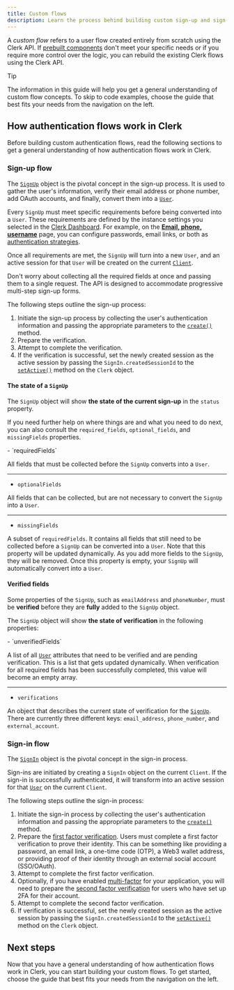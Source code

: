```yaml
---
title: Custom flows
description: Learn the process behind building custom sign-up and sign-in flows with Clerk.
---
```


A _custom flow_ refers to a user flow created entirely from scratch using the Clerk API. If [prebuilt components](/docs/components/overview) don't meet your specific needs or if you require more control over the logic, you can rebuild the existing Clerk flows using the Clerk API.

> [!TIP]
> The information in this guide will help you get a general understanding of custom flow concepts. To skip to code examples, choose the guide that best fits your needs from the navigation on the left.

## How authentication flows work in Clerk

Before building custom authentication flows, read the following sections to get a general understanding of how authentication flows work in Clerk.

### Sign-up flow

The [`SignUp`](/docs/references/javascript/sign-up/sign-up) object is the pivotal concept in the sign-up process. It is used to gather the user's information, verify their email address or phone number, add OAuth accounts, and finally, convert them into a [`User`](/docs/references/javascript/user/user).

Every `SignUp` must meet specific requirements before being converted into a `User`. These requirements are defined by the instance settings you selected in the [Clerk Dashboard](https://dashboard.clerk.com/). For example, on the [**Email, phone, username**](https://dashboard.clerk.com/last-active?path=user-authentication/email-phone-username) page, you can configure passwords, email links, or both as [authentication strategies](/docs/authentication/configuration/sign-up-sign-in-options#authentication-strategies).

Once all requirements are met, the `SignUp` will turn into a new `User`, and an active session for that `User` will be created on the current [`Client`](/docs/references/javascript/client).

Don't worry about collecting all the required fields at once and passing them to a single request. The API is designed to accommodate progressive multi-step sign-up forms.

The following steps outline the sign-up process:

1. Initiate the sign-up process by collecting the user's authentication information and passing the appropriate parameters to the [`create()`](/docs/references/javascript/sign-in/sign-in#create) method.
1. Prepare the verification.
1. Attempt to complete the verification.
1. If the verification is successful, set the newly created session as the active session by passing the `SignIn.createdSessionId` to the [`setActive()`](/docs/references/javascript/clerk/session-methods#set-active) method on the `Clerk` object.

#### The state of a `SignUp`

The `SignUp` object will show **the state of the current sign-up** in the `status` property.

If you need further help on where things are and what you need to do next, you can also consult the `required_fields`, `optional_fields`, and `missingFields` properties.

<Properties>
  - `requiredFields`

  All fields that must be collected before the `SignUp` converts into a `User`.

  ---

  - `optionalFields`

  All fields that can be collected, but are not necessary to convert the `SignUp` into a `User`.

  ---

  - `missingFields`

  A subset of `requiredFields`. It contains all fields that still need to be collected before a `SignUp` can be converted into a `User`. Note that this property will be updated dynamically. As you add more fields to the `SignUp`, they will be removed. Once this property is empty, your `SignUp` will automatically convert into a `User`.
</Properties>

#### Verified fields

Some properties of the `SignUp`, such as `emailAddress` and `phoneNumber`, must be **verified** before they are **fully** added to the `SignUp` object.

The `SignUp` object will show **the state of verification** in the following properties:

<Properties>
  - `unverifiedFields`

  A list of all [`User`](/docs/references/javascript/user/user) attributes that need to be verified and are pending verification. This is a list that gets updated dynamically. When verification for all required fields has been successfully completed, this value will become an empty array.

  ---

  - `verifications`

  An object that describes the current state of verification for the [`SignUp`](/docs/references/javascript/sign-in/sign-in). There are currently three different keys: `email_address`, `phone_number`, and `external_account`.
</Properties>

### Sign-in flow

The [`SignIn`](/docs/references/javascript/sign-in/sign-in) object is the pivotal concept in the sign-in process.

Sign-ins are initiated by creating a `SignIn` object on the current `Client`. If the sign-in is successfully authenticated, it will transform into an active session for that [`User`](/docs/references/javascript/user/user) on the current `Client`.

The following steps outline the sign-in process:

1. Initiate the sign-in process by collecting the user's authentication information and passing the appropriate parameters to the [`create()`](/docs/references/javascript/sign-in/sign-in#create) method.
1. Prepare the [first factor verification](/docs/references/javascript/sign-in/sign-in#first-factor). Users must complete a first factor verification to prove their identity. This can be something like providing a password, an email link, a one-time code (OTP), a Web3 wallet address, or providing proof of their identity through an external social account (SSO/OAuth).
1. Attempt to complete the first factor verification.
1. Optionally, if you have enabled [multi-factor](/docs/authentication/configuration/sign-up-sign-in-options) for your application, you will need to prepare the [second factor verification](/docs/references/javascript/sign-in/sign-in#second-factor) for users who have set up 2FA for their account.
1. Attempt to complete the second factor verification.
1. If verification is successful, set the newly created session as the active session by passing the `SignIn.createdSessionId` to the [`setActive()`](/docs/references/javascript/clerk/session-methods#set-active) method on the `Clerk` object.

## Next steps

Now that you have a general understanding of how authentication flows work in Clerk, you can start building your custom flows. To get started, choose the guide that best fits your needs from the navigation on the left.
